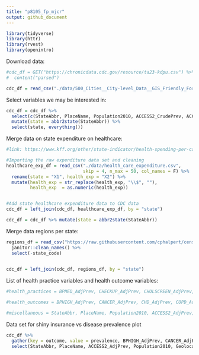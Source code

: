```yaml
---
title: "p8105_fp_mjcr"
output: github_document
---
```


```r

library(tidyverse)
library(httr)
library(rvest)
library(openintro)

```

Download data:

```r
#cdc_df = GET("https://chronicdata.cdc.gov/resource/ta23-kdpu.csv") %>%
#  content("parsed") 

cdc_df = read_csv("./data/500_Cities__City-level_Data__GIS_Friendly_Format___2016_release.csv")

```

Select variables we may be interested in:

```r

cdc_df = cdc_df %>%
  select(c(StateAbbr, PlaceName, Population2010, ACCESS2_CrudePrev, ACCESS2_AdjPrev, BPHIGH_CrudePrev, BPHIGH_AdjPrev, BPMED_CrudePrev, BPMED_AdjPrev, CANCER_CrudePrev, CANCER_AdjPrev, CHD_CrudePrev, CHD_AdjPrev, CHECKUP_CrudePrev, CHECKUP_AdjPrev, CHOLSCREEN_CrudePrev, CHOLSCREEN_AdjPrev, COLON_SCREEN_CrudePrev, COLON_SCREEN_AdjPrev, COPD_CrudePrev, COPD_AdjPrev, COREM_CrudePrev, COREM_AdjPrev, COREW_CrudePrev, COREW_AdjPrev, DENTAL_CrudePrev, DENTAL_AdjPrev, DIABETES_CrudePrev, DIABETES_AdjPrev, HIGHCHOL_CrudePrev, HIGHCHOL_AdjPrev, LPA_CrudePrev, LPA_AdjPrev, MAMMOUSE_CrudePrev, MAMMOUSE_AdjPrev, OBESITY_CrudePrev, OBESITY_AdjPrev, PAPTEST_CrudePrev, PAPTEST_AdjPrev, PHLTH_CrudePrev, PHLTH_AdjPrev, STROKE_CrudePrev, STROKE_AdjPrev, Geolocation)) %>% 
  mutate(state = abbr2state(StateAbbr)) %>%
  select(state, everything())

```

Merge data on state expenditure on healthcare:

```r
#link: https://www.kff.org/other/state-indicator/health-spending-per-capita/?currentTimeframe=0&sortModel=%7B%22colId%22:%22Location%22,%22sort%22:%22asc%22%7D

#Importing the raw expenditure data set and cleaning
healthcare_exp_df = read_csv("./data/health_care_expenditure.csv", 
                             skip = 4, n_max = 50, col_names = F) %>%
  rename(state = "X1", health_exp = "X2") %>%
  mutate(health_exp = str_replace(health_exp, "\\$", ""),
         health_exp  = as.numeric(health_exp))


#Add state healthcare expenditure data to CDC data
cdc_df = left_join(cdc_df, healthcare_exp_df, by = "state")

cdc_df = cdc_df %>% mutate(state = abbr2state(StateAbbr))

```


Merge data regions per state:

```r
regions_df = read_csv("https://raw.githubusercontent.com/cphalpert/census-regions/master/us%20census%20bureau%20regions%20and%20divisions.csv") %>%
  janitor::clean_names() %>%
  select(-state_code)
  

cdc_df = left_join(cdc_df, regions_df, by = "state")
```


List of health practice variables and health outcome variables:

```r
#health_practices = BPMED_AdjPrev, CHECKUP_AdjPrev, CHOLSCREEN_AdjPrev, COLON_SCREEN_AdjPrev, COREM_AdjPrev, COREW_AdjPrev, DENTAL_AdjPrev, LPA_AdjPrev, MAMMOUSE_AdjPrev, PAPTEST_AdjPrev

#health_outcomes = BPHIGH_AdjPrev, CANCER_AdjPrev, CHD_AdjPrev, COPD_AdjPrev, DIABETES_AdjPrev, HIGHCHOL_AdjPrev, OBESITY_AdjPrev, PHLTH_AdjPrev, STROKE_AdjPrev

#miscellaneous = StateAbbr, PlaceName, Population2010, ACCESS2_AdjPrev, Geolocation, state, health_exp, region, division
```


Data set for shiny insurance vs disease prevalence plot

```r
cdc_df %>% 
  gather(key = outcome, value = prevalence, BPHIGH_AdjPrev, CANCER_AdjPrev, CHD_AdjPrev, COPD_AdjPrev, DIABETES_AdjPrev, HIGHCHOL_AdjPrev, OBESITY_AdjPrev, PHLTH_AdjPrev, STROKE_AdjPrev) %>% 
  select(StateAbbr, PlaceName, ACCESS2_AdjPrev, Population2010, Geolocation, health_exp, region, division, outcome, prevalence)

```

